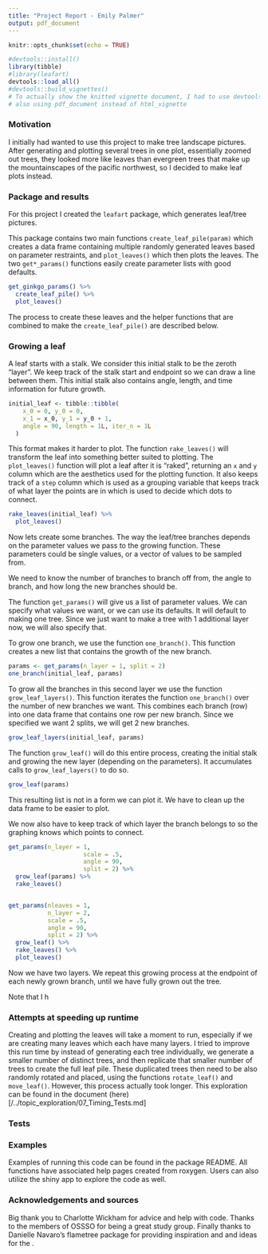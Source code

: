 ```yaml
---
title: "Project Report - Emily Palmer"
output: pdf_document
---
```


```r
knitr::opts_chunk$set(echo = TRUE)

#devtools::install()
library(tibble)
#library(leafart) 
devtools::load_all()
#devtools::build_vignettes()
# To actually show the knitted vignette document, I had to use devtools::build_vignettes() and then remove the doc file from the .gitignore. 
# also using pdf_document instead of html_vignette
```


### Motivation 

I initially had wanted to use this project to make tree landscape pictures. After generating and plotting several trees in one plot, essentially zoomed out trees, they looked more like leaves than evergreen trees that make up the mountainscapes of the pacific northwest, so I decided to make leaf plots instead. 

### Package and results 

For this project I created the `leafart` package, which generates leaf/tree pictures. 

This package contains two main functions `create_leaf_pile(param)` which creates a data frame containing multiple randomly generated leaves based on parameter restraints, and `plot_leaves()` which then plots the leaves. The two `get*_params()` functions easily create parameter lists with good defaults. 

```r
get_ginkgo_params() %>% 
  create_leaf_pile() %>% 
  plot_leaves()
```

The process to create these leaves and the helper functions that are combined to make the `create_leaf_pile()` are described below. 

### Growing a leaf 

A leaf starts with a stalk. We consider this initial stalk to be the zeroth "layer". We keep track of the stalk start and endpoint so we can draw a line between them. This initial stalk also contains angle, length, and time information for future growth. 


```r
initial_leaf <- tibble::tibble(
    x_0 = 0, y_0 = 0,
    x_1 = x_0, y_1 = y_0 + 1,
    angle = 90, length = 1L, iter_n = 1L
  )
```


This format makes it harder to plot. The function `rake_leaves()` will transform the leaf into something better suited to plotting. The `plot_leaves()` function will plot a leaf after it is "raked", returning an `x` and `y` column which are the aesthetics used for the plotting function. It also keeps track of a `step` column which is used as a grouping variable that keeps track of what layer the points are in which is used to decide which dots to connect.


```r
rake_leaves(initial_leaf) %>% 
  plot_leaves()
```


Now lets create some branches. The way the leaf/tree branches depends on the parameter values we pass to the growing function. These parameters could be single values, or a vector of values to be sampled from. 

We need to know the number of branches to branch off from, the angle to branch, and how long the new branches should be. 

The function `get_params()` will give us a list of parameter values. We can specify what values we want, or we can use its defaults. It will default to making one tree. Since we just want to make a tree with 1 additional layer now, we will also specify that.

To grow one branch, we use the function `one_branch()`. This function creates a new list that contains the growth of the new branch. 

```r
params <- get_params(n_layer = 1, split = 2)
one_branch(initial_leaf, params)
```

To grow all the branches in this second layer we use the function `grow_leaf_layers()`. This function iterates the function `one_branch()` over the number of new branches we want. This combines each branch (row) into one data frame that contains one row per new branch. Since we specified we want 2 splits, we will get 2 new branches.

```r
grow_leaf_layers(initial_leaf, params)
```

The function `grow_leaf()` will do this entire process, creating the initial stalk and growing the new layer (depending on the parameters). It accumulates calls to `grow_leaf_layers()` to do so.

```r
grow_leaf(params)
```


This resulting list is not in a form we can plot it. We have to clean up the data frame to be easier to plot. 

We now also have to keep track of which layer the branch belongs to so the graphing knows which points to connect. 

```r
get_params(n_layer = 1,
                     scale = .5,
                     angle = 90,
                     split = 2) %>% 
  grow_leaf(params) %>% 
  rake_leaves()


get_params(nleaves = 1,
           n_layer = 2,
           scale = .5,
           angle = 90,
           split = 2) %>% 
  grow_leaf() %>% 
  rake_leaves() %>% 
  plot_leaves()
```


Now we have two layers. We repeat this growing process at the endpoint of each newly grown branch, until we have fully grown out the tree. 

Note that I h



### Attempts at speeding up runtime 

Creating and plotting the leaves will take a moment to run, especially if we are creating many leaves which each have many layers. I tried to improve this run time by instead of generating each tree individually, we generate a smaller number of distinct trees, and then replicate that smaller number of trees to create the full leaf pile. These duplicated trees then need to be also randomly rotated and placed, using the functions `rotate_leaf()` and `move_leaf()`. However, this process actually took longer. This exploration can be found in the document (here)[/../topic_exploration/07_Timing_Tests.md]

### Tests 

### Examples 

Examples of running this code can be found in the package README. All functions have associated help pages created from roxygen. Users can also utilize the shiny app to explore the code as well. 

### Acknowledgements and sources 

Big thank you to Charlotte Wickham for advice and help with code. Thanks to the members of OSSSO for being a great study group. Finally thanks to Danielle Navaro's flametree package for providing inspiration and and ideas for the . 
